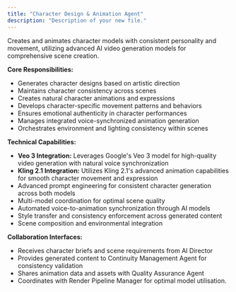 ```yaml
---
title: "Character Design & Animation Agent"
description: "Description of your new file."
---
```


Creates and animates character models with consistent personality and movement, utilizing advanced AI video generation models for comprehensive scene creation.

**Core Responsibilities:**

- Generates character designs based on artistic direction
- Maintains character consistency across scenes
- Creates natural character animations and expressions
- Develops character-specific movement patterns and behaviors
- Ensures emotional authenticity in character performances
- Manages integrated voice-synchronized animation generation
- Orchestrates environment and lighting consistency within scenes

**Technical Capabilities:**

- **Veo 3 Integration:** Leverages Google's Veo 3 model for high-quality video generation with natural voice synchronization
- **Kling 2.1 Integration:** Utilizes Kling 2.1's advanced animation capabilities for smooth character movement and expression
- Advanced prompt engineering for consistent character generation across both models
- Multi-model coordination for optimal scene quality
- Automated voice-to-animation synchronization through AI models
- Style transfer and consistency enforcement across generated content
- Scene composition and environmental integration

**Collaboration Interfaces:**

- Receives character briefs and scene requirements from AI Director
- Provides generated content to Continuity Management Agent for consistency validation
- Shares animation data and assets with Quality Assurance Agent
- Coordinates with Render Pipeline Manager for optimal model utilisation.